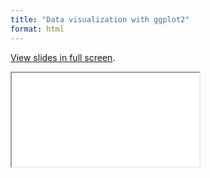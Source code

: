 ```yaml
---
title: "Data visualization with ggplot2"
format: html
---
```


[View slides in full screen](3-data-visualization.qmd).

```{=html}
<iframe class="slides" src="3-data-visualization.html""></iframe>
```
